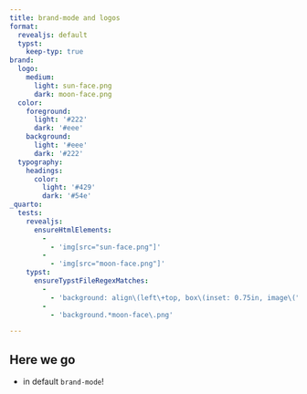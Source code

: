 ```yaml
---
title: brand-mode and logos
format:
  revealjs: default
  typst:
    keep-typ: true
brand:
  logo:
    medium:
      light: sun-face.png
      dark: moon-face.png
  color:
    foreground: 
      light: '#222'
      dark: '#eee'
    background:
      light: '#eee'
      dark: '#222'
  typography:
    headings:
      color:
        light: '#429'
        dark: '#54e'
_quarto:
  tests:
    revealjs:
      ensureHtmlElements:
        -
          - 'img[src="sun-face.png"]'
        -
          - 'img[src="moon-face.png"]'
    typst:
      ensureTypstFileRegexMatches:
        -
          - 'background: align\(left\+top, box\(inset: 0.75in, image\("sun-face\.png", width: 1\.5in\)\)'
        -
          - 'background.*moon-face\.png'

---
```


## Here we go

- in default `brand-mode`!
